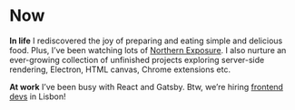 
<Layout title="Now: what Iʼm up to">

# Now

<Timestamp prefix="Last updated:" date="27 January, 2020 (OMG It’s the future!)" />

**In life** I rediscovered the joy of preparing and eating simple and delicious food. Plus, Iʼve been watching lots of [Northern Exposure](https://www.imdb.com/title/tt0098878/). I also nurture an ever-growing collection of unfinished projects exploring server-side rendering, Electron, HTML canvas, Chrome extensions etc.

**At work** Iʼve been busy with React and Gatsby. Btw, we’re hiring [frontend devs](https://careers.fidel.uk/jobs/242473-front-end-engineer) in Lisbon!

</Layout>
